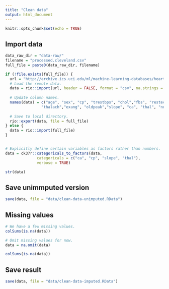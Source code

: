```yaml
---
title: "Clean data"
output: html_document
---
```


```r
knitr::opts_chunk$set(echo = TRUE)
```

## Import data

```r
data_raw_dir = "data-raw/"
filename = "processed.cleveland.csv"
full_file = paste0(data_raw_dir, filename)

if (!file.exists(full_file)) {
  url = "http://archive.ics.uci.edu/ml/machine-learning-databases/heart-disease/processed.cleveland.data"
  # Load the remote data.
  data = rio::import(url, header = FALSE, format = "csv", na.strings = '?')
  
  # Update column names.
  names(data) = c("age", "sex", "cp", "trestbps", "chol","fbs", "restecg",
                "thalach","exang", "oldpeak","slope", "ca", "thal", "num")
  
  # Save to local directory.
  rio::export(data, file = full_file)
} else {
  data = rio::import(full_file)
}


# Explicitly define certain variables as factors rather than numbers.
data = ck37r::categoricals_to_factors(data,
              categoricals = c("ca", "cp", "slope", "thal"),
              verbose = TRUE)

str(data)
```

## Save unimmputed version

```r
save(data, file = "data/clean-data-unimputed.RData")
```

## Missing values

```r

# We have a few missing values.
colSums(is.na(data))

# Omit missing values for now.
data = na.omit(data)

colSums(is.na(data))
```

## Save result

```r
save(data, file = "data/clean-data-imputed.RData")
```

